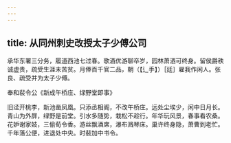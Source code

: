 ```yaml
---
---
---
```

title: 从同州刺史改授太子少傅公司
---



承华东署三分务，履道西池七过春。歌酒优游聊卒岁，园林萧洒可终身。留侯爵秩诚虚贵，疏受生涯未苦贫。月俸百千官二品，朝（【辶手】）［廷］雇我作闲人。张良、疏受并为太子少傅。

奉和裴令公《新成午桥庄、绿野堂即事》

旧迳开桃李，新池凿凤凰。只添丞相阁，不改午桥庄。远处尘埃少，闲中日月长。青山为外屏，绿野是前堂。引水多随势，栽松不趁行。年华玩风景，春事看农桑。花妒谢家妓，三偷荀令香。游丝飘酒席，瀑布溅琴床。巢许终身隐，萧曹到老忙。千年落公便，进退处中央。时裴加中书令。